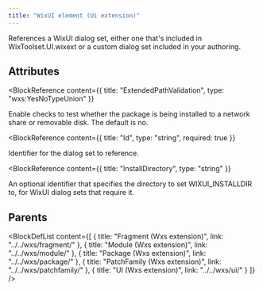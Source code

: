 ```yaml
---
title: "WixUI element (Ui extension)"
---
```



References a WixUI dialog set, either one that's included in WixToolset.UI.wixext or a
 custom dialog set included in your authoring.


## Attributes

<BlockWrapper>

  <BlockReference
    content={{
      title: "ExtendedPathValidation",
      type: "wxs:YesNoTypeUnion"
    }}
  >
  Enable checks to test whether the package is being installed to a network share or removable
   disk. The default is no.
  </BlockReference>

  <BlockReference
    content={{
      title: "Id",
      type: "string",
      required: true
    }}
  >
  Identifier for the dialog set to reference.
  </BlockReference>

  <BlockReference
    content={{
      title: "InstallDirectory",
      type: "string"
    }}
  >
  An optional identifier that specifies the directory to set WIXUI_INSTALLDIR to,
   for WixUI dialog sets that require it.
  </BlockReference>

</BlockWrapper>


## Parents

<BlockDefList content={[
    {
      title: "Fragment (Wxs extension)",
      link: "../../wxs/fragment/"
    },
    {
      title: "Module (Wxs extension)",
      link: "../../wxs/module/"
    },
    {
      title: "Package (Wxs extension)",
      link: "../../wxs/package/"
    },
    {
      title: "PatchFamily (Wxs extension)",
      link: "../../wxs/patchfamily/"
    },
    {
      title: "UI (Wxs extension)",
      link: "../../wxs/ui/"
    }
  ]}
/>